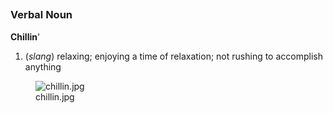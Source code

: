 {{rfd}}

=={{en}}==
===Verbal Noun===
'''Chillin''''
# (''slang'') relaxing; enjoying a time of relaxation; not rushing to accomplish anything

[[Image:chillin.jpg]]